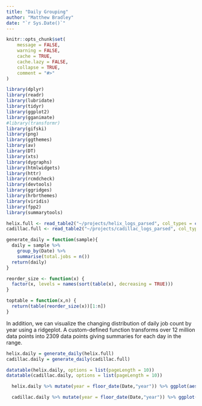 ```yaml
---
title: "Daily Grouping"
author: "Matthew Bradley"
date: "`r Sys.Date()`"
---
```


```r
knitr::opts_chunk$set(
	message = FALSE,
	warning = FALSE,
	cache = TRUE,
	cache.lazy = FALSE,
	collapse = TRUE,
	comment = "#>"
)
```

```r
library(dplyr)
library(readr)
library(lubridate)
library(tidyr)
library(ggplot2)
library(gganimate)
#library(transformr)
library(gifski)
library(png)
library(ggthemes)
library(av)
library(DT)
library(xts)
library(dygraphs)
library(htmlwidgets)
library(httr)
library(rcmdcheck)
library(devtools)
library(ggridges)
library(hrbrthemes)
library(viridis)
library(fpp2)
library(summarytools)
```

```r
helix.full <- read_table2("~/projects/helix_logs_parsed", col_types = cols(Date = col_datetime(format = "%m/%d/%Y")))
cadillac.full <- read_table2("~/projects/cadillac_logs_parsed", col_types = cols(Date = col_datetime(format = "%m/%d/%Y")))
```

```r

generate_daily = function(sample){
  daily = sample %>%
    group_by(Date) %>%
    summarise(total.jobs = n())
  return(daily)
}

reorder_size <- function(x) {
  factor(x, levels = names(sort(table(x), decreasing = TRUE)))
}

toptable = function(x,n) {
  return(table(reorder_size(x))[1:n])
}

```

In addition, we can visualize the changing distribution of daily job count by year using a ridgeplot. A custom-defined function transforms over 12 million data points into 2309 data points giving summaries for each day in the range. 

```r
helix.daily = generate_daily(helix.full)
cadillac.daily = generate_daily(cadillac.full)

datatable(helix.daily, options = list(pageLength = 10))
datatable(cadillac.daily, options = list(pageLength = 10))
```


```r
  helix.daily %>% mutate(year = floor_date(Date,"year")) %>% ggplot(aes(x=total.jobs, y=as.factor(format(year,"%Y")), fill = stat(x))) + geom_density_ridges_gradient(scale=2, rel_min_height = 0.01) + scale_fill_viridis(name = "Number of Jobs", option="C") + theme_ipsum() + theme(legend.position="none", panel.spacing = unit(0.1, "lines"), strip.text.x = element_text(size = 8)) + scale_x_continuous(limits = c(0,20000)) + ylab("Year") + xlab("Total Jobs Run per Day") + labs(title= "Single Day Job Count by Year - Helix")
```

```r
  cadillac.daily %>% mutate(year = floor_date(Date,"year")) %>% ggplot(aes(x=total.jobs, y=as.factor(format(year,"%Y")), fill = stat(x))) + geom_density_ridges_gradient(scale=2, rel_min_height = 0.01) + scale_fill_viridis(name = "Number of Jobs", option="C") + theme_ipsum() + theme(legend.position="none", panel.spacing = unit(0.1, "lines"), strip.text.x = element_text(size = 8)) + scale_x_continuous(limits = c(0,20000)) + ylab("Year") + xlab("Total Jobs Run per Day") + labs(title= "Single Day Job Count by Year - Cadillac")
```

